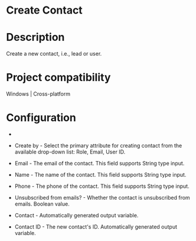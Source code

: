 ﻿# Create Contact

# Description

Create a new contact, i.e., lead or user.

# Project compatibility

Windows | Cross-platform

# Configuration

* 
* Create by - Select the primary attribute for creating contact from the available drop-down list: Role, Email, User ID.
* Email - The email of the contact. This field supports String type input.
* Name - The name of the contact. This field supports String type input.
* Phone - The phone of the contact. This field supports String type input.







* Unsubscribed from emails? - Whether the contact is unsubscribed from emails. Boolean value.



* Contact - Automatically generated output variable.
* Contact ID - The new contact's ID. Automatically generated output variable.
